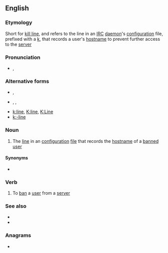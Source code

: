 ==English==
{{wikipedia}}

===Etymology===
Short for [[kill line]], and refers to the line in an [[IRC]] [[daemon]]'s [[configuration]] file, prefixed with a [[k]], that records a user's [[hostname]] to prevent further access to the [[server]]

===Pronunciation===
* {{enPR|kāʹlīn'}}, {{IPA|/ˈkeɪˌlaɪn/|lang=en}}

===Alternative forms===
* {{l|en|K-line}}, {{l|en|K-Line}}
* {{l|en|kline}}, {{l|en|Kline}}, {{l|en|KLine}}
* [[k:line]], [[K:line]], [[K:Line]]
* [[k:-line]]

===Noun===
{{en-noun}}

# {{lb|en|IRC}} The [[line]] in an {{w|IRCd}} [[configuration]] [[file]] that records the [[hostname]] of a [[banned]] [[user]]

====Synonyms====
* {{l|en|kill line}}

===Verb===
{{en-verb|k-lin}}

# {{lb|en|transitive|IRC}} To [[ban]] a [[user]] from a [[server]]

===See also===
* {{l|en|g-line}}
* {{l|en|jupe}}

===Anagrams===
* {{l|en|liken}}